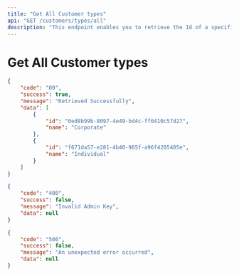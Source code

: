```yaml
---
title: "Get All Customer types"
api: "GET /customers/types/all"
description: "This endpoint enables you to retrieve the Id of a specific customer."
---
```


# Get All Customer types

<ResponseExample>

```json 200 Success
{
	"code": "00",
	"success": true,
	"message": "Retrieved Successfully",
	"data": [
		{
			"id": "0ed8b99b-8097-4e49-bd4c-ff0410c57d27",
			"name": "Corporate"
		},
		{
			"id": "f671da57-e281-4b40-965f-a96f4205405e",
			"name": "Individual"
		}
	]
}
```

```json 400 Bad Request
{
	"code": "400",
	"success": false,
	"message": "Invalid Admin Key",
	"data": null
}
```

```json 500 Internal Server Error
{
	"code": "500",
	"success": false,
	"message": "An unexpected error occurred",
	"data": null
}
```

</ResponseExample>
